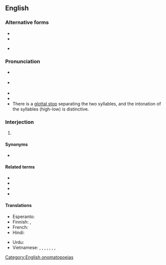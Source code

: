 {{also|uh oh}}
==English==

===Alternative forms===
* {{l|en|oh-oh}}
* {{l|en|uh oh}}
* {{l|en|uhoh}} {{q|rare}}

===Pronunciation===
* {{a|US}} {{IPA|en|/ˈʌ.oʊ/|[ˈʌ̆ʔ˦oʊ˨]}}
* {{a|RP}} {{IPA|en|/ˈʌ.əʊ/|[ˈʌ̆ʔ˦əʊ˨]}}
* {{audio|en|en-us-uh-oh.ogg|Audio (GA)}}
* {{audio|en|En-uh-oh.oga|Audio (RP)}}
* There is a [[glottal stop]] separating the two syllables, and the intonation of the syllables (high-low) is distinctive.

===Interjection===
{{en-interj|head=[[uh]]-[[oh]]}}

# {{n-g|An [[exclamation]] of [[error]], concern, or [[awareness]] of a problem.}}
#: {{ux|en|'''Uh-oh'''! I made a mistake.}}

====Synonyms====
* {{l|en|uh-oh, Spaghetti-O}}

====Related terms====
* {{l|en|oh}}
* {{l|en|uh}}
* {{l|en|oops}}
* {{l|en|ruh-roh}}

====Translations====
{{trans-top|exclamation}}
* Esperanto: {{t+|eo|aĉ}}
* Finnish: {{t|fi|ohhoh}}, {{t|fi|o-ou}}
* French: {{t+|fr|oups}}
* Hindi: {{t+|hi|अरे|sc=Deva}}
{{trans-mid}}
* Urdu: {{t|ur|ارے|tr=are|sc=ur-Arab}}
* Vietnamese: {{t|vi|oài}}, {{t+|vi|ôi}}, {{t|vi|ôi trời đất}}, {{t|vi|trời đất ơi}}, {{t+|vi|trời ơi}}, {{t|vi|ôi trời ơi}}, {{t|vi|ôi giời ơi}}, {{t+|vi|ối trời ơi}}
{{trans-bottom}}

[[Category:English onomatopoeias]]